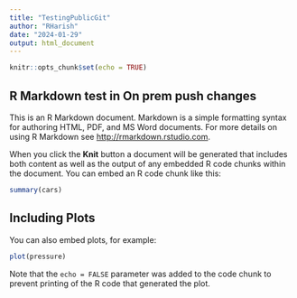 ```yaml
---
title: "TestingPublicGit"
author: "RHarish"
date: "2024-01-29"
output: html_document
---
```


```r
knitr::opts_chunk$set(echo = TRUE)
```

## R Markdown test in On prem push changes 

This is an R Markdown document. Markdown is a simple formatting syntax for authoring HTML, PDF, and MS Word documents. For more details on using R Markdown see <http://rmarkdown.rstudio.com>.

When you click the **Knit** button a document will be generated that includes both content as well as the output of any embedded R code chunks within the document. You can embed an R code chunk like this:

```r
summary(cars)
```

## Including Plots

You can also embed plots, for example:

```r
plot(pressure)
```

Note that the `echo = FALSE` parameter was added to the code chunk to prevent printing of the R code that generated the plot.
